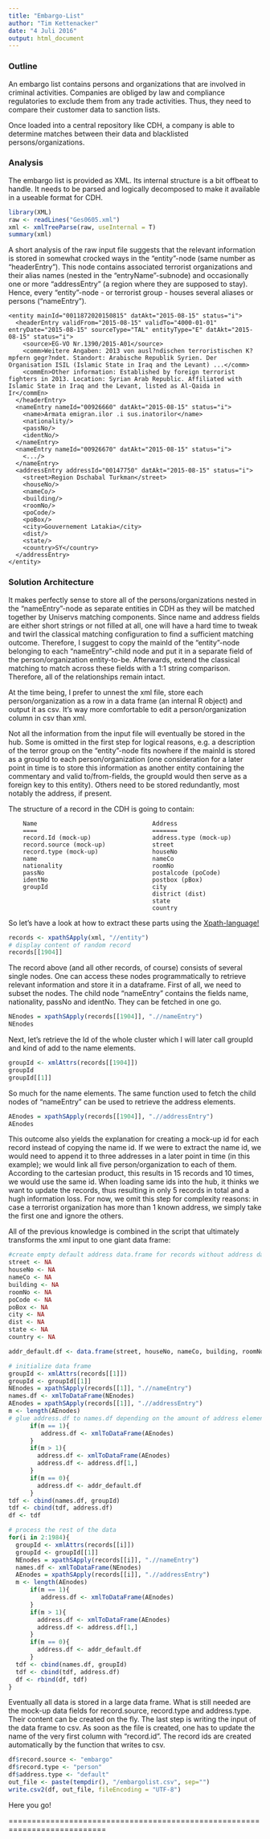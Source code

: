 ```yaml
---
title: "Embargo-List"
author: "Tim Kettenacker"
date: "4 Juli 2016"
output: html_document
---
```


### Outline

An embargo list contains persons and organizations that are involved in criminal activities. Companies are obliged by law and compliance regulatories to exclude them from any trade activities. Thus, they need to compare their customer data to sanction lists.

Once loaded into a central repository like CDH, a company is able to determine matches between their data and blacklisted persons/organizations.  


### Analysis

The embargo list is provided as XML. Its internal structure is a bit offbeat to handle. It needs to be parsed and logically decomposed to make it available in a useable format for CDH. 

```r
library(XML)
raw <- readLines("Ges0605.xml")
xml <- xmlTreeParse(raw, useInternal = T)
summary(xml)
```

A short analysis of the raw input file suggests that the relevant information is stored in  somewhat crocked ways in the "entity"-node (same number as "headerEntry"). This node contains associated terrorist organizations and their alias names (nested in the "entryName"-subnode) and occasionally one or more "addressEntry" (a region where they are supposed to stay). Hence, every "entity"-node - or terrorist group - houses several aliases or persons ("nameEntry").

    <entity mainId="0011872020150815" datAkt="2015-08-15" status="i">
      <headerEntry validFrom="2015-08-15" validTo="4000-01-01" entryDate="2015-08-15" sourceType="TAL" entityType="E" datAkt="2015-08-15" status="i">
        <source>EG-VO Nr.1390/2015-A01</source>
        <comm>Weitere Angaben: 2013 von ausl?ndischen terroristischen K?mpfern gegr?ndet. Standort: Arabische Republik Syrien. Der Organisation ISIL (Islamic State in Iraq and the Levant) ...</comm>
        <commEn>Other information: Established by foreign terrorist fighters in 2013. Location: Syrian Arab Republic. Affiliated with Islamic State in Iraq and the Levant, listed as Al-Qaida in Ir</commEn>
      </headerEntry>
      <nameEntry nameId="00926660" datAkt="2015-08-15" status="i">
        <name>Armata emigran.ilor .i sus.inatorilor</name>
        <nationality/>
        <passNo/>
        <identNo/>
      </nameEntry>
      <nameEntry nameId="00926670" datAkt="2015-08-15" status="i">
        <.../>
      </nameEntry>
      <addressEntry addressId="00147750" datAkt="2015-08-15" status="i">
        <street>Region Dschabal Turkman</street>
        <houseNo/>
        <nameCo/>
        <building/>
        <roomNo/>
        <poCode/>
        <poBox/>
        <city>Gouvernement Latakia</city>
        <dist/>
        <state/>
        <country>SY</country>
      </addressEntry>
    </entity> 


### Solution Architecture

It makes perfectly sense to store all of the persons/organizations nested in the "nameEntry"-node as separate entities in CDH as they will be matched together by Uniservs matching components. Since name and address fields are either short strings or not filled at all, one will have a hard time to tweak and twirl the classical matching configuration to find a sufficient matching outcome. Therefore, I suggest to copy the mainId of the "entity"-node belonging to each "nameEntry"-child node and put it in a separate field of the person/organization entity-to-be. Afterwards, extend the classical matching to match across these fields with a 1:1 string comparison. Therefore, all of the relationships remain intact.

At the time being, I prefer to unnest the xml file, store each person/organization as a row in a data frame (an internal R object) and output it as csv. It's way more comfortable to edit a person/organization column in csv than xml. 

Not all the information from the input file will eventually be stored in the hub. Some is omitted in the first step for logical reasons, e.g. a description of the terror group on the "entity"-node fits nowhere if the mainId is stored as a groupId to each person/organization (one consideration for a later point in time is to store this information as another entity containing the commentary and valid to/from-fields, the groupId would then serve as a foreign key to this entity). Others need to be stored redundantly, most notably the address, if present. 

The structure of a record in the CDH is going to contain:

        Name                                Address
        ====                                =======
        record.Id (mock-up)                 address.type (mock-up) 
        record.source (mock-up)             street
        record.type (mock-up)               houseNo
        name                                nameCo
        nationality                         roomNo
        passNo                              postalcode (poCode)
        identNo                             postbox (pBox)
        groupId                             city
                                            district (dist)
                                            state
                                            country

So let's have a look at how to extract these parts using the [Xpath-language!](https://www.w3.org/TR/xpath/)

```r
records <- xpathSApply(xml, "//entity")
# display content of random record
records[[1904]]
```

The record above (and all other records, of course) consists of several single nodes. One can access these nodes programmatically to retrieve relevant information and store it in a dataframe. First of all, we need to subset the nodes. The child node "nameEntry" contains the fields name, nationality, passNo and identNo. They can be fetched in one go. 

```r
NEnodes = xpathSApply(records[[1904]], ".//nameEntry")
NEnodes
```

Next, let's retrieve the Id of the whole cluster which I will later call groupId and kind of add to the name elements. 

```r
groupId <- xmlAttrs(records[[1904]])
groupId
groupId[[1]]

```

So much for the name elements. The same function used to fetch the child nodes of "nameEntry" can be used to retrieve the address elements.

```r
AEnodes = xpathSApply(records[[1904]], ".//addressEntry")
AEnodes
```

This outcome also yields the explanation for creating a mock-up id for each record instead of copying the name id. If we were to extract the name id, we would need to append it to three addresses in a later point in time (in this example); we would link all five person/organization to each of them. According to the cartesian product, this results in 15 records and 10 times, we would use the same id. When loading same ids into the hub, it thinks we want to update the records, thus resulting in only 5 records in total and a hugh information loss. For now, we omit this step for complexity reasons: in case a terrorist organization has more than 1 known address, we simply take the first one and ignore the others. 

All of the previous knowledge is combined in the script that ultimately transforms the xml input to one giant data frame:

```r
#create empty default address data.frame for records without address data 
street <- NA                               
houseNo <- NA                                 
nameCo <- NA
building <- NA
roomNo <- NA
poCode <- NA
poBox <- NA
city <- NA
dist <- NA
state <- NA
country <- NA

addr_default.df <- data.frame(street, houseNo, nameCo, building, roomNo, poCode, poBox, city, dist, state, country)

# initialize data frame
groupId <- xmlAttrs(records[[1]])
groupId <- groupId[[1]]
NEnodes = xpathSApply(records[[1]], ".//nameEntry")
names.df <- xmlToDataFrame(NEnodes)
AEnodes = xpathSApply(records[[1]], ".//addressEntry")
m <- length(AEnodes)
# glue address.df to names.df depending on the amount of address elements
      if(m == 1){
         address.df <- xmlToDataFrame(AEnodes)
      }
      if(m > 1){
        address.df <- xmlToDataFrame(AEnodes)
        address.df <- address.df[1,]
      }
      if(m == 0){
        address.df <- addr_default.df
      }
tdf <- cbind(names.df, groupId)
tdf <- cbind(tdf, address.df)
df <- tdf

# process the rest of the data
for(i in 2:1984){
  groupId <- xmlAttrs(records[[i]])
  groupId <- groupId[[1]]
  NEnodes = xpathSApply(records[[i]], ".//nameEntry")
  names.df <- xmlToDataFrame(NEnodes)
  AEnodes = xpathSApply(records[[i]], ".//addressEntry")
  m <- length(AEnodes)
      if(m == 1){
         address.df <- xmlToDataFrame(AEnodes)
      }
      if(m > 1){
        address.df <- xmlToDataFrame(AEnodes)
        address.df <- address.df[1,]
      }
      if(m == 0){
        address.df <- addr_default.df
      }
  tdf <- cbind(names.df, groupId)
  tdf <- cbind(tdf, address.df)
  df <- rbind(df, tdf)
}
```

Eventually all data is stored in a large data frame. What is still needed are the mock-up data fields for record.source, record.type and address.type. Their content can be created on the fly. The last step is writing the input of the data frame to csv. As soon as the file is created, one has to update the name of the very first column with "record.id". The record ids are created automatically by the function that writes to csv.

```r
df$record.source <- "embargo"
df$record.type <- "person"
df$address.type <- "default"
out_file <- paste(tempdir(), "/embargolist.csv", sep="")
write.csv2(df, out_file, fileEncoding = "UTF-8")
```

Here you go!


===========================================================================

<!-- <strong>UPDATE on 20th August 2016</strong>  -->

<!-- In the light of new information, several points needed some rework.  -->

<!-- Since the name of the terrorist organization is actually not part of the "entity main"-fragment (where you would expect it), the decision has been made to take the first name of the name entry and treat it as the name of the head terrorist organization. Furthermore, the addition "status" in the entry name depicts if a member is a person or organization and should be treated as such. -->
<!-- A so-called relationship entity is provided by the CDH to link these records. A nice graph is able to show the network. -->


<!-- The beginning remains unchanged: -->

<!-- ```{r, warning=FALSE, message=FALSE} -->
<!-- library(XML) -->
<!-- raw <- readLines("Ges0605.xml") -->
<!-- xml <- xmlTreeParse(raw, useInternal = T) -->
<!-- records <- xpathSApply(xml, "//entity") -->
<!-- ``` -->

<!-- see http://rpackages.ianhowson.com/cran/XML/man/asXMLTreeNode.html to make a real xml file -->
<!-- http://stackoverflow.com/questions/35234863/how-convert-a-data-frame-into-a-xml-file-with-r -->

<!-- ```{r, warning=FALSE, message=FALSE} -->
<!-- # this one retrieves all attributes that are mentioned on the header level -->
<!-- xpathSApply(records[[1]], "headerEntry/attribute::*") -->
<!-- # this extracts the comment section and the reference source -->
<!-- xpathSApply(records[[1]], "headerEntry/child::commEn") -->
<!-- xpathSApply(records[[1]], "headerEntry/child::source") -->
<!-- ``` -->

<!-- ```{r, warning=FALSE, message=FALSE} -->
<!-- records[[13]] -->
<!-- # retrieves all name entries -->
<!-- identities <- xpathSApply(records[[13]], "nameEntry") -->
<!-- # retrieves all address entries -->
<!-- addresses <- xpathSApply(records[[13]], "addressEntry") -->
<!-- # what is still needed in the header is key, source and type -->
<!-- # 1. extract the key (main_id) -->
<!-- key <- as.character(xpathSApply(records[[13]], "attribute::mainId")) -->
<!-- # 2. extract the source -->
<!-- source <- as.character(xpathSApply(records[[13]], "headerEntry/attribute::sourceType")) -->
<!-- # 3. extract the type ("E" says "organization", "P" says "person") -->
<!-- type <- as.character(xpathSApply(records[[13]], "headerEntry/attribute::entityType")) -->
<!-- type <- ifelse(type == "E", "organization", "person") -->

<!-- library(XML) -->
<!-- tree <- xmlTree() -->
<!-- for (i in 1:length(identities)) { -->
<!-- identities.df <- xmlToDataFrame(identities[i]) -->
<!-- addresses.df <- xmlToDataFrame(addresses[1]) -->

<!-- tree$addTag("record", close=FALSE, attrs=c(source=source, key=MHmakeRandomString(1), type=type)) -->
<!-- # add person/organization entity -->
<!-- if(type=="person"){ -->
<!--   tree$addTag("person", close=FALSE) -->
<!--   } -->
<!-- if(type=="organization"){ -->
<!--   tree$addTag("organization", close=FALSE) -->
<!--   } -->
<!--     for (j in names(identities.df)) { -->
<!--         tree$addTag(j, identities.df[, j]) -->
<!--     } -->
<!-- tree$closeTag() -->
<!-- # now add address to node -->
<!--  tree$addTag("postal_address", close=FALSE) -->
<!--     for (k in names(addresses.df)) { -->
<!--         tree$addTag(k, addresses.df[, k]) -->
<!--     } -->
<!-- tree$closeTag() -->
<!-- # add relation entity -->
<!--  tree$addTag("relation", close=FALSE) -->
<!--   tree$addTag("source", source) -->
<!--   tree$addTag("key", key) -->
<!--   tree$addTag("type", "contact") -->
<!--  tree$closeTag() -->

<!-- tree$closeTag() -->
<!-- cat(as(tree, "character"), file=tf <- tempfile(fileext = ".xml"), sep="\n") -->

<!-- } -->




<!-- # function stolen from the internet -->
<!-- MHmakeRandomString <- function(n=1, lenght=12) -->
<!-- { -->
<!--     randomString <- c(1:n)                  # initialize vector -->
<!--     for (i in 1:n) -->
<!--     { -->
<!--         randomString[i] <- paste(sample(c(0:9, letters, LETTERS), -->
<!--                                         lenght, replace=TRUE), -->
<!--                                  collapse="") -->
<!--     } -->
<!--     return(randomString) -->
<!-- } -->


<!-- ``` -->

<!-- xmltocdh <- list() -->

<!-- for(i in 1:length(identities)){ -->
<!-- tree <- xmlTree() -->

<!-- identities.df <- xmlToDataFrame(identities[i]) -->
<!-- addresses.df <- xmlToDataFrame(addresses[1]) -->

<!-- tree$addTag("record", close=FALSE, attrs=c(source=source, key=MHmakeRandomString(1), type=type)) -->
<!-- # add person/organization entity -->
<!-- if(type=="person"){ -->
<!--   tree$addTag("person", close=FALSE) -->
<!--   } -->
<!-- if(type=="organization"){ -->
<!--   tree$addTag("organization", close=FALSE) -->
<!--   } -->
<!--     for (j in names(identities.df)) { -->
<!--         tree$addTag(j, identities.df[, j]) -->
<!--     } -->
<!-- tree$closeTag() -->
<!-- # now add address to node -->
<!--  tree$addTag("postal_address", close=FALSE) -->
<!--     for (k in names(addresses.df)) { -->
<!--         tree$addTag(k, addresses.df[, k]) -->
<!--     } -->
<!-- tree$closeTag() -->
<!--  tree$addTag("relation", close=FALSE) -->
<!--   tree$addTag("source", source) -->
<!--   tree$addTag("key", key) -->
<!--   tree$addTag("type", "ispartof") -->
<!--  tree$closeTag() -->
<!-- tree$closeTag() -->
<!-- xmltocdh <- append(saveXML(tree), xmltocdh) -->
<!-- } -->


